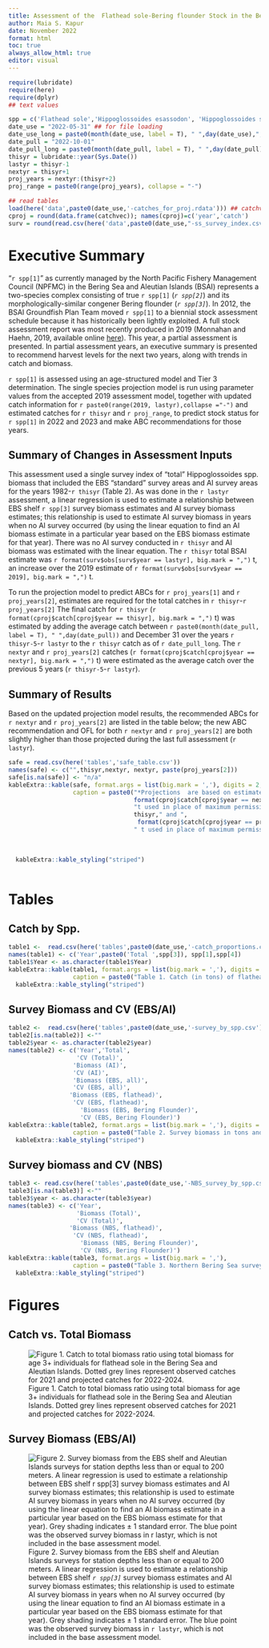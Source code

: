 ```yaml
---
title: Assessment of the  Flathead sole-Bering flounder Stock in the Bering Sea and Aleutian Islands
author: Maia S. Kapur
date: November 2022
format: html
toc: true
always_allow_html: true
editor: visual
---
```


```r
require(lubridate)
require(here)
require(dplyr)
## text values

spp = c('Flathead sole','Hippoglossoides esassodon', 'Hippoglossoides spp.', 'Bering flounder')
date_use = "2022-05-31" ## for file loading
date_use_long = paste0(month(date_use, label = T), " ",day(date_use),", ",year(date_use))
date_pull = "2022-10-01"
date_pull_long = paste0(month(date_pull, label = T), " ",day(date_pull),", ",year(date_pull))
thisyr = lubridate::year(Sys.Date())
lastyr = thisyr-1
nextyr = thisyr+1
proj_years = nextyr:(thisyr+2)
proj_range = paste0(range(proj_years), collapse = "-")

## read tables
load(here('data',paste0(date_use,'-catches_for_proj.rdata'))) ## catchvec
cproj = round(data.frame(catchvec)); names(cproj)=c('year','catch')
surv = round(read.csv(here('data',paste0(date_use,"-ss_survey_index.csv"))))
```

# Executive Summary

"`r spp[1]`" as currently managed by the North Pacific Fishery Management Council (NPFMC) in the Bering Sea and Aleutian Islands (BSAI) represents a two-species complex consisting of true `r spp[1]` (*`r spp[2]`*) and its morphologically-similar congener Bering flounder (*`r spp[3]`*). In 2012, the BSAI Groundfish Plan Team moved `r spp[1]` to a biennial stock assessment schedule because it has historically been lightly exploited. A full stock assessment report was most recently produced in 2019 (Monnahan and Haehn, 2019, available online [here](https://apps-afsc.fisheries.noaa.gov/refm/docs/2019/BSAIflathead.pdf)). This year, a partial assessment is presented. In partial assessment years, an executive summary is presented to recommend harvest levels for the next two years, along with trends in catch and biomass.

`r spp[1]` is assessed using an age-structured model and Tier 3 determination. The single species projection model is run using parameter values from the accepted 2019 assessment model, together with updated catch information for `r paste0(range(2019, lastyr),collapse ="-")` and estimated catches for `r thisyr` and `r proj_range`, to predict stock status for `r spp[1]` in 2022 and 2023 and make ABC recommendations for those years.

## Summary of Changes in Assessment Inputs

This assessment used a single survey index of "total" Hippoglossoides spp. biomass that included the EBS "standard" survey areas and AI survey areas for the years 1982-`r thisyr` (Table 2). As was done in the `r lastyr` assessment, a linear regression is used to estimate a relationship between EBS shelf `r spp[3]` survey biomass estimates and AI survey biomass estimates; this relationship is used to estimate AI survey biomass in years when no AI survey occurred (by using the linear equation to find an AI biomass estimate in a particular year based on the EBS biomass estimate for that year). There was no AI survey conducted in `r thisyr` and AI biomass was estimated with the linear equation. The `r thisyr` total BSAI estimate was `r format(surv$obs[surv$year == lastyr], big.mark = ",")` t, an increase over the 2019 estimate of `r format(surv$obs[surv$year == 2019], big.mark = ",")` t.

To run the projection model to predict ABCs for `r proj_years[1]` and `r proj_years[2]`, estimates are required for the total catches in `r thisyr`-`r proj_years[2]` The final catch for `r thisyr` (`r format(cproj$catch[cproj$year == thisyr], big.mark = ",")` t) was estimated by adding the average catch between `r paste0(month(date_pull, label = T), " ",day(date_pull))` and December 31 over the years `r thisyr-5`-`r lastyr` to the `r thisyr` catch as of `r date_pull_long`. The `r nextyr` and `r proj_years[2]` catches (`r format(cproj$catch[cproj$year == nextyr], big.mark = ",")` t) were estimated as the average catch over the previous 5 years (`r thisyr-5`-`r lastyr`).

## Summary of Results

Based on the updated projection model results, the recommended ABCs for `r nextyr` and `r proj_years[2]` are listed in the table below; the new ABC recommendation and OFL for both `r nextyr` and `r proj_years[2]` are both slightly higher than those projected during the last full assessment (`r lastyr`).

```r
safe = read.csv(here('tables','safe_table.csv'))
names(safe) <- c("",thisyr,nextyr, nextyr, paste(proj_years[2]))
safe[is.na(safe)] <- "n/a"
kableExtra::kable(safe, format.args = list(big.mark = ','), digits = 2, row.names = FALSE,
                  caption = paste0("*Projections  are based on estimated catches of ", 
                                   format(cproj$catch[cproj$year == nextyr], big.mark = ","),
                                   "t used in place of maximum permissible ABC for ",
                                   thisyr," and ",
                                    format(cproj$catch[cproj$year == proj_years[1]], big.mark = ","),
                                   " t used in place of maximum permissible ABC for ",proj_range,
                                                                                             ". The final catch for ",
                                                                                             thisyr,
                                                                                             " was estimated by taking the average tons caught between ",paste0(month(date_pull, label = T), " ",day(date_pull))," and December 31 over the previous 5 years (",paste(range(thisyr-5,lastyr),collapse='-')," and adding this average amount to the catch-to-date as of ", date_pull_long,". The ",nextyr," and ", proj_years[2], "catch was estimated as the average of the total catch in each of the last 5 years.")) %>%
  kableExtra::kable_styling("striped")
                  
```

\newpage

# Tables

::: panel-tabset
## Catch by Spp.

```r
table1 <-  read.csv(here('tables',paste0(date_use,'-catch_proportions.csv'))) 
names(table1) <- c('Year',paste0('Total ',spp[3]), spp[1],spp[4])
table1$Year <- as.character(table1$Year)
kableExtra::kable(table1, format.args = list(big.mark = ','), digits = 2,
                  caption = paste0("Table 1. Catch (in tons) of flathead sole and Bering flounder combined ", spp[2]," and ", spp[1]," only, and ", spp[3]," only in the BSAI as of ",date_pull_long," Observer data on species-specific extrapolated weight in each haul was summed over hauls within each year and used to calculate the proportion of the total Hippoglossoides spp. catch that was flathead sole or Bering flounder. Proportions were multiplied by the total Hippoglossoides spp. (flathead sole and Bering flounder combined) catches reported by AKFIN to obtain total catch of flathead sole separately from that of Bering flounder.")) %>%
  kableExtra::kable_styling("striped")
```

## Survey Biomass and CV (EBS/AI)

```r
table2 <-  read.csv(here('tables',paste0(date_use,'-survey_by_spp.csv'))) 
table2[is.na(table2)] <-""
table2$year <- as.character(table2$year)
names(table2) <- c('Year','Total', 
                   'CV (Total)',
                  'Biomass (AI)',
                  'CV (AI)',
                  'Biomass (EBS, all)',
                  'CV (EBS, all)',
                 'Biomass (EBS, flathead)',
                  'CV (EBS, flathead)',
                    'Biomass (EBS, Bering Flounder)',
                    'CV (EBS, Bering Flounder)')
kableExtra::kable(table2, format.args = list(big.mark = ','), digits = 2,
                  caption = paste0("Table 2. Survey biomass in tons and coefficient of variation (CV) of Hippoglossoides spp. combined (flathead sole and Bering flounder) across the entire BSAI; flathead sole only in the Aleutian Islands, Hippoglossoides spp. combined in the Eastern Bering Sea (EBS) shelf survey, flathead sole only in EBS shelf survey, and Bering flounder only in the EBS shelf survey. Slight discrepancies in totals may occur due to rounding. Bolded years are not included in base model.'Data accessed via Oracle database query on ",date_use_long,".")) %>%
  kableExtra::kable_styling("striped")
```

## Survey biomass and CV (NBS)

```r
table3 <- read.csv(here('tables',paste0(date_use,'-NBS_survey_by_spp.csv'))) 
table3[is.na(table3)] <-""
table3$year <- as.character(table3$year)
names(table3) <- c('Year',
                   'Biomass (Total)', 
                   'CV (Total)',
                 'Biomass (NBS, flathead)',
                  'CV (NBS, flathead)',
                    'Biomass (NBS, Bering Flounder)',
                    'CV (NBS, Bering Flounder)')
kableExtra::kable(table3, format.args = list(big.mark = ','), 
                  caption = paste0("Table 3. Northern Bering Sea survey biomass (t) and coefficient of variation (CV) for flathead sole, Bering flounder, and the two combined (Hippoglossoides spp.).  These data are not included in the base model and are presented here for reference only. Data accessed via Oracle database query on ",date_use_long,"."))%>%
  kableExtra::kable_styling("striped")


```
:::

\newpage

# Figures

::: panel-tabset
## Catch vs. Total Biomass

![Figure 1. Catch to total biomass ratio using total biomass for age 3+ individuals for flathead sole in the Bering Sea and Aleutian Islands. Dotted grey lines represent observed catches for 2021 and projected catches for 2022-2024.](C:/Users/maia.kapur/Work/assessments/2022/bsai-fhs-2022/docs/2022-05-31-Fig1_catchvsbio.png){fig-env="mdframed"}

## Survey Biomass (EBS/AI)

![Figure 2. Survey biomass from the EBS shelf and Aleutian Islands surveys for station depths less than or equal to 200 meters. A linear regression is used to estimate a relationship between EBS shelf *`r spp[3]`* survey biomass estimates and AI survey biomass estimates; this relationship is used to estimate AI survey biomass in years when no AI survey occurred (by using the linear equation to find an AI biomass estimate in a particular year based on the EBS biomass estimate for that year). Grey shading indicates ± 1 standard error. The blue point was the observed survey biomass in `r lastyr`, which is not included in the base assessment model.](C:/Users/maia.kapur/Work/assessments/2022/bsai-fhs-2022/docs/2022-05-31-Fig2_index_wCVs.png){fig-env="mdframed"}
:::
